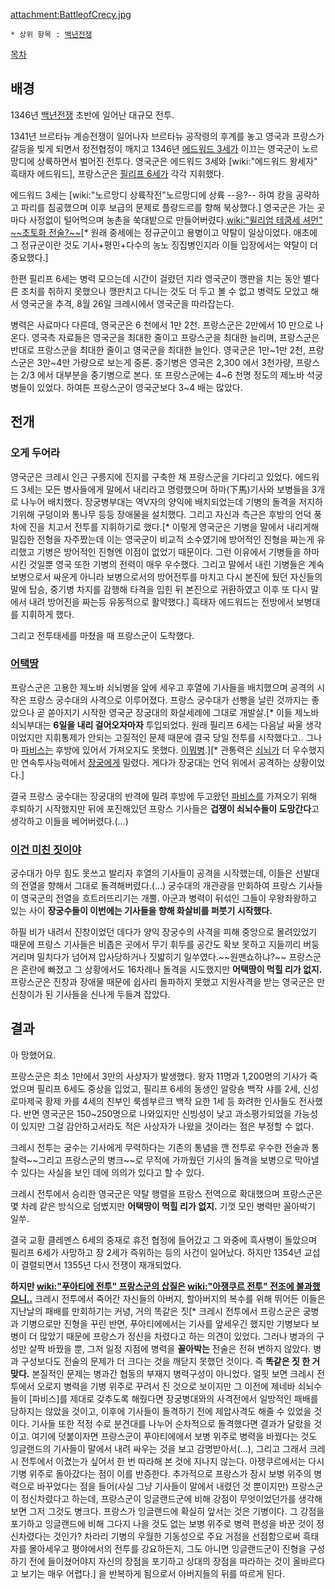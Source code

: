 attachment:BattleofCrecy.jpg

 * 상위 항목 : [[백년전쟁]]

[[목차]]

== 배경 ==

1346년 [[백년전쟁]] 초반에 일어난 대규모 전투.

1341년 브르타뉴 계승전쟁이 일어나자 브르타뉴 공작령의 후계를 놓고 영국과 프랑스가 갈등을 빚게 되면서 정전협정이 깨지고 1346년 [[에드워드 3세]]가 이끄는 영국군이 노르망디에 상륙하면서 벌어진 전투다. 영국군은 에드워드 3세와 [wiki:"에드워드 왕세자" 흑태자 에드워드], 프랑스군은 [[필리프 6세]]가 각각 지휘했다.

에드워드 3세는 [wiki:"노르망디 상륙작전"노르망디에 상륙 --응?-- 하여 캉을 공략하고 파리를 침공했으며 이후 보급의 문제로 플랑드르를 향해 북상했다.] 영국군은 가는 곳마다 사정없이 털어먹으며 농촌을 쑥대밭으로 만들어버렸다.[[wiki:"윌리엄 테쿰세 셔먼" ~~초토화 전술?~~]][* 원래 중세에는 정규군이고 용병이고 약탈이 일상이었다. 애초에 그 정규군이란 것도 기사+평민+다수의 농노 징집병인지라 이들 입장에서는 약탈이 더 중요했다.]

한편 필리프 6세는 병력 모으는데 시간이 걸렸던 지라 영국군이 깽판을 치는 동안 별다른 조치를 취하지 못했으나 깽판치고 다니는 것도 더 두고 볼 수 없고 병력도 모았고 해서 영국군을 추격, 8월 26일 크레시에서 영국군을 따라잡는다.

병력은 사료마다 다른데, 영국군은 6 천에서 1만 2천. 프랑스군은 2만에서 10 만으로 나온다. 영국측 자료들은 영국군을 최대한 줄이고 프랑스군을 최대한 늘리며, 프랑스군은 반대로 프랑스군을 최대한 줄이고 영국군을 최대한 늘인다. 영국군은 1만~1만 2천, 프랑스군은 3만~4만 가량으로 보는게 중론. 중기병은 영국은 2,300 에서 3천가량, 프랑스는 2/3 에서 대부분을 중기병으로 본다. 또 프랑스군에는 4~6 천명 정도의 제노바 석궁병들이 있었다. 하여튼 프랑스군이 영국군보다 3~4 배는 많았다.

== 전개 ==
=== 오게 두어라 ===
영국군은 크레시 인근 구릉지에 진지를 구축한 채 프랑스군을 기다리고 있었다. 에드워드 3세는 모든 병사들에게 말에서 내리라고 명령했으며 하마(下馬)기사와 보병들을 3개로 나누어 배치했다. 장궁병부대는 역V자의 양익에 배치되었는데 기병의 돌격을 저지하기위해 구덩이와 통나무 등등 장애물을 설치했다. 그리고 자신과 측근은 후방의 언덕 풍차에 진을 치고서 전투를 지휘하기로 했다.[* 이렇게 영국군은 기병을 말에서 내리게해 밀집한 전형을 자주짰는데 이는 영국군이 비교적 소수였기에 방어적인 진형을 짜는게 유리했고 기병은 방어적인 진형엔 이점이 없었기 때문이다.   그런 이유에서 기병들을 하마시킨 것일뿐 영국 또한 기병의 전력이 매우 우수했다. 그리고 말에서 내린 기병들은 계속 보병으로서 싸운게 아니라 보병으로서의 방어전투를 마치고 다시 본진에 뒀던 자신들의 말에 탑승, 중기병 차지를 감행해 타격을 입힌 뒤 본진으로 귀환하였고 이후 또 다시 말에서 내려 방어진을 짜는등 유동적으로 활약했다.] 흑태자 에드워드는 전방에서 보병대를 지휘하게 했다.


그리고 전투태세를 마쳤을 때 프랑스군이 도착했다.

=== [[어택땅]] ===
프랑스군은 고용한 제노바 쇠뇌병을 앞에 세우고 후열에 기사들을 배치했으며 공격의 시작은 프랑스 궁수대의 사격으로 이루어졌다. 프랑스 궁수대가 선빵을 날린 것까지는 좋았으나 곧 쏟아지기 시작한 영국군 장궁대의 화살세례에 그대로 개발살.[* 이들 제노바 쇠뇌부대는 '''6일을 내리 걸어오자마자''' 투입되었다. 원래 필리프 6세는 다음날 싸울 생각이었지만 지휘통제가 안되는 고질적인 문제 때문에 결국 당일 전투를 시작했다고.. 그나마 [[파비스]]는 후방에 있어서 가져오지도 못했다. [[이뭐병]].][* 관통력은 [[쇠뇌]]가 더 우수했지만 연속투사능력에서 [[장궁]]에게 밀렸다. 게다가 장궁대는 언덕 위에서 공격하는 상황이었다.]

결국 프랑스 궁수대는 장궁대의 반격에 밀려 후방에 두고왔던 [[파비스]]를 가져오기 위해 후퇴하기 시작했지만 뒤에 포진해있던 프랑스 기사들은 '''겁쟁이 쇠뇌수들이 도망간다'''고 생각하고 이들을 베어버렸다.(…)

=== [[이건 미친 짓이야]] ===
궁수대가 아무 힘도 못쓰고 발리자 후열의 기사들이 공격을 시작했는데, 이들은 선발대의 전열을 향해서 그대로 돌격해버렸다.(…) 궁수대의 개관광을 만회하여 프랑스 기사들이 영국군의 전열을 흐트러뜨리기는 개뿔. 아군과 병력이 뒤섞인 그들이 우왕좌왕하고 있는 사이 '''장궁수들이 이번에는 기사들을 향해 화살비를 퍼붓기 시작했다.'''

하필 비가 내려서 진창이었던 데다가 양익 장궁수의 사격을 피해 중앙으로 몰려있었기 때문에 프랑스 기사들은 비좁은 곳에서 무기 휘두를 공간도 확보 못하고 지들끼리 버둥거리며 밀치다가 넘어져 압사당하거나 짓밟히기 일쑤였다.~~원맨쇼하냐?~~ 프랑스군은 혼란에 빠졌고 그 상황에서도 16차례나 돌격을 시도했지만 '''어택땅이 먹힐 리가 없지.''' 프랑스군은 진창과 장애물 때문에 쉽사리 돌파하지 못했고 지원사격을 받는 영국군은 만신창이가 된 기사들을 신나게 두들겨 잡았다.

== 결과 ==
아 망했어요.

프랑스군은 최소 1만에서 3만의 사상자가 발생했다. 왕자 11명과 1,200명의 기사가 죽었으며 필리프 6세도 중상을 입었고, 필리프 6세의 동생인 알랑숑 백작 샤를 2세, 신성로마제국 황제 카를 4세의 친부인 룩셈부르크 백작 요한 1세 등 화려한 인사들도 전사했다. 반면 영국군은 150~250명으로 나와있지만 신빙성이 낮고 과소평가되었을 가능성이 있지만 그걸 감안하고서라도 적은 사상자가 나왔을 것이라는 점은 부정할 수 없다.

크레시 전투는 궁수는 기사에게 무력하다는 기존의 통념을 깬 전투로 우수한 전술과 통찰력~~그리고 프랑스군의 병크~~로 무적에 가까웠던 기사의 돌격을 보병으로 막아낼 수 있다는 사실을 보인 데에 의의가 있다고 할 수 있다.

크레시 전투에서 승리한 영국군은 약탈 행렬을 프랑스 전역으로 확대했으며 프랑스군은 몇 차례 같은 방식으로 덤볐지만 '''어택땅이 먹힐 리가 없지.''' 기껏 모인 병력만 꼴아박기 일쑤.

결국 교황 클레멘스 6세의 중재로 휴전 협정에 들어갔고 그 와중에 흑사병이 돌았으며 필리프 6세가 사망하고 장 2세가 즉위하는 등의 사건이 일어났다. 하지만 1354년 교섭이 결렬되면서 1355년 다시 전쟁이 재개되었다.

'''하지만 [[wiki:"푸아티에 전투" 프랑스군의 삽질은]] [[wiki:"아쟁쿠르 전투" 전조에 불과했으니..]]'''
크레시 전투에서 죽어간 자신들의 아버지, 할아버지의 복수를 위해 뛰어든 이들은 지난날의 패배를 만회하기는 커녕, 거의 똑같은 짓[* 크레시 전투에서 프랑스군은 궁병과 기병으로만 진형을 꾸린 반면, 푸아티에에서는 기사를 앞세우긴 했지만 기병보다 보병이 더 많았기 때문에 프랑스가 정신을 차렸다고 하는 의견이 있었다. 그러나 병과의 구성만 살짝 바꿨을 뿐, 그저 일정 지점에 병력을 '''꼴아박는''' 전술은 전혀 변하지 않았다. 병과 구성보다도 전술의 문제가 더 크다는 것을 깨닫지 못했던 것이다. 즉 '''똑같은 짓 한 거 맞다.''' 본질적인 문제는 병과간 협동의 부재지 병력구성이 아니었다. 얼핏 보면 크레시 전투에서 오로지 병력을 기병 위주로 꾸려서 진 것으로 보이지만 그 이전에 제네바 쇠뇌수들이 [파비스]를 제대로 갖추도록 해줬다면 장궁병대와의 사격전에서 일방적인 패배를 당하지는 않았을 것이고, 이후에 기사들이 돌격하기 전에 제압사격도 해줄 수 있었을 것이다. 기사들 또한 적정 수로 분견대를 나누어 순차적으로 돌격했다면 결과가 달랐을 것이고. 여기에 덧붙이자면 프랑스군이 푸아티에에서 보병 위주로 병력을 바꿨다는 것도 잉글랜드의 기사들이 말에서 내려 싸우는 것을 보고 감명받아서(...), 그리고 그래서 크레시 전투에서 이겼는가 싶어서 한 번 따라해 본 것에 지나지 않는다. 아쟁쿠르에서는 다시 기병 위주로 돌아갔다는 점이 이를 반증한다. 추가적으로 프랑스가 잠시 보병 위주의 병력으로 바꾸었다는 점을 들어(사실 그냥 기사들이 말에서 내렸던 것 뿐이지만) 프랑스군이 정신차렸다고 하는데, 프랑스군이 잉글랜드군에 비해 강점이 무엇이었던가를 생각해보면 그저 그것도 병크다. 프랑스가 잉글랜드에 확실히 앞서는 것은 기병이다. 그 강점을 포기하고 잉글랜드에 비해 그다지 나을 것도 없는 보병 위주로 병력 편성을 바꾼 것이 정신차렸다는 것인가? 차라리 기병의 우월한 기동성으로 주요 거점을 선점함으로써 흑태자를 몰아세우고 평야에서의 전투를 강요하든지, 그도 아니면 잉글랜드군이 진형을 구성하기 전에 들이쳤어야지 자신의 장점을 포기하고 상대의 장점을 따라하는 것이 올바르다고 보기는 매우 어렵다.] 을 반복하게 됨으로서 아버지들의 뒤를 따르게 된다. 
